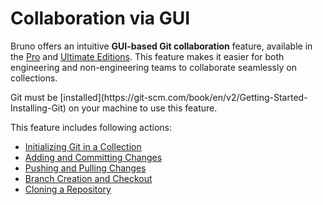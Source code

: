 
# Collaboration via GUI <PremiumBadge />

Bruno offers an intuitive **GUI-based Git collaboration** feature, available in the [Pro](https://www.usebruno.com/buy?plan=pro) and [Ultimate Editions](https://www.usebruno.com/buy?plan=ultimate). This feature makes it easier for both engineering and non-engineering teams to collaborate seamlessly on collections.

<Callout type="warning">
  Git must be
  [installed](https://git-scm.com/book/en/v2/Getting-Started-Installing-Git) on
  your machine to use this feature.
</Callout>

This feature includes following actions:

- [Initializing Git in a Collection](../using-gui/provider#initializing-git)
- [Adding and Committing Changes](../using-gui/provider#adding-and-committing-changes)
- [Pushing and Pulling Changes](../using-gui/provider#pushing-and-pulling-changes)
- [Branch Creation and Checkout](../using-gui/provider#branch-creation-and-checkout)
- [Cloning a Repository](./consumer#cloning-collections-from-github)

